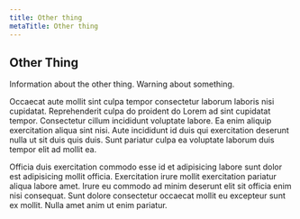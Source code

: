 ```yaml
---
title: Other thing
metaTitle: Other thing
---
```


## Other Thing

<Info info>
Information about the other thing.
</Info>

<Info warn>
Warning about something.
</Info>   

Occaecat aute mollit sint culpa tempor consectetur laborum laboris nisi cupidatat. Reprehenderit culpa do proident do Lorem ad sint cupidatat tempor. Consectetur cillum incididunt voluptate labore. Ea enim aliquip exercitation aliqua sint nisi. Aute incididunt id duis qui exercitation deserunt nulla ut sit duis quis duis. Sunt pariatur culpa ea voluptate laborum duis tempor elit ad mollit ea.

Officia duis exercitation commodo esse id et adipisicing labore sunt dolor est adipisicing mollit officia. Exercitation irure mollit exercitation pariatur aliqua labore amet. Irure eu commodo ad minim deserunt elit sit officia enim nisi consequat. Sunt dolore consectetur occaecat mollit eu excepteur sunt ex mollit. Nulla amet anim ut enim pariatur.
